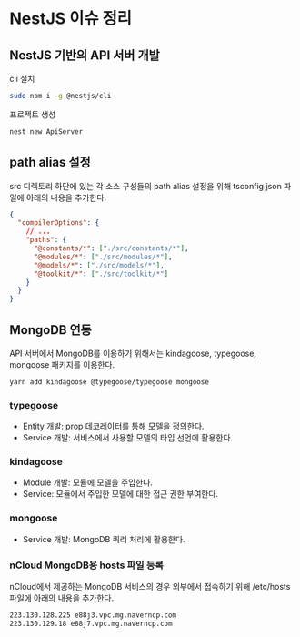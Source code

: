 # NestJS 이슈 정리

## NestJS 기반의 API 서버 개발

cli 설치

```sh
sudo npm i -g @nestjs/cli
```

프로젝트 생성

```sh
nest new ApiServer
```

## path alias 설정

src 디렉토리 하단에 있는 각 소스 구성들의 path alias 설정을 위해 tsconfig.json 파일에 아래의 내용을 추가한다.

```json
{
  "compilerOptions": {
    // ...
    "paths": {
      "@constants/*": ["./src/constants/*"],
      "@modules/*": ["./src/modules/*"],
      "@models/*": ["./src/models/*"],
      "@toolkit/*": ["./src/toolkit/*"]
    }
  }
}
```

## MongoDB 연동

API 서버에서 MongoDB를 이용하기 위해서는 kindagoose, typegoose, mongoose 패키지를 이용한다.

```sh
yarn add kindagoose @typegoose/typegoose mongoose
```

### typegoose

- Entity 개발: prop 데코레이터를 통해 모델을 정의한다.
- Service 개발: 서비스에서 사용할 모델의 타입 선언에 활용한다.

### kindagoose

- Module 개발: 모듈에 모델을 주입한다.
- Service: 모듈에서 주입한 모델에 대한 접근 권한 부여한다.

### mongoose

- Service 개발: MongoDB 쿼리 처리에 활용한다.

### nCloud MongoDB용 hosts 파일 등록

nCloud에서 제공하는 MongoDB 서비스의 경우 외부에서 접속하기 위해 /etc/hosts 파일에 아래의 내용을 추가한다.

```sh
223.130.128.225 e88j3.vpc.mg.naverncp.com
223.130.129.18 e88j7.vpc.mg.naverncp.com
```
